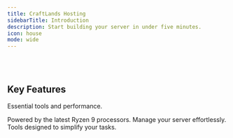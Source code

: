 ```yaml
---
title: CraftLands Hosting
sidebarTitle: Introduction
description: Start building your server in under five minutes.
icon: house
mode: wide
---
```



<StartButton />

<br />
<br />

<CardGroup>
  <HeroCard
    img="https://raw.githubusercontent.com/mintlify/themes/main/prism/images/setting-up.svg"
    title="Setting Up Your Server"
    description="Everything you need to know about setting up your server, from start to finish."
    href="/quickstart"
  />
  <HeroCard
    img="https://raw.githubusercontent.com/mintlify/themes/main/prism/images/themes.svg"
    title="Explore Features"
    description="Discover a range of features designed to make server management easier."
    href="/quickstart"
  />
</CardGroup>

## Key Features

Essential tools and performance.

<CardGroup cols={3}>
  <Card
    title="High-Performance Hardware"
    icon="rocket"
    href="https://mintlify.com/docs/settings/global"
  >
    Powered by the latest Ryzen 9 processors.
  </Card>
  <Card
    title="Intuitive Control Panel"
    icon="dashboard"
    href="https://mintlify.com/docs/api-playground/openapi"
  >
    Manage your server effortlessly.
  </Card>
  <Card
    title="Streamlined Management"
    icon="cogs"
    href="https://mintlify.com/docs/components/accordion"
  >
    Tools designed to simplify your tasks.
  </Card>
</CardGroup>

<br />
<br />

<Banner />
